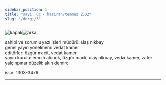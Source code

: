 ```yaml
---
sidebar_position: 1
title: "sayı: üç - haziran/temmuz 2002"
slug: "/dergi/3"
---
```


![kapak](/img/ky03_00a_zaferyalcinpinar.jpg)![arka](/img/ky03_36.jpg)

sahibi ve sorumlu yazı işleri müdürü: ulaş nikbay  
genel yayın yönetmeni: vedat kamer  
editörler: özgür macit, vedat kamer  
yayın kurulu: emrah altınok, özgür macit, ulaş nikbay, vedat kamer, zafer yalçınpınar
düzelti: akın demirci

issn: 1303-3476

---

<DocCardList />
